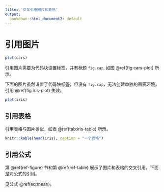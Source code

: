 ```yaml
---
title: '交叉引用图片和表格'
output:
  bookdown::html_document2: default
---
```


# 引用图片 {#ref-figure}


```r
plot(cars)
```

引用图片需要为代码块设置标签，并有标题 `fig.cap`, 如图 \@ref(fig:cars-plot) 所示。

下面的图片虽然设置了代码块标签，但没有 `fig.cap`，无法创建单独的图表环境，引用 \@ref(fig:iris-plot) 失效。

```r
plot(iris)
```

## 引用表格 {#ref-table}

引用表格与图片类似，如表 \@ref(tab:iris-table) 所示。

```r
knitr::kable(head(iris), caption = "一个表格")
```

## 引用公式 {#ref-equation}

第 \@ref(ref-figure) 节和第 \@ref(ref-table) 展示了图片和表格的交叉引用，下面是对公式的引用。

见公式 \@ref(eq:mean)。

\begin{equation}
\bar{X} = \frac{\sum_{i=1}^n X_i}{n} (\#eq:mean)
\end{equation}

